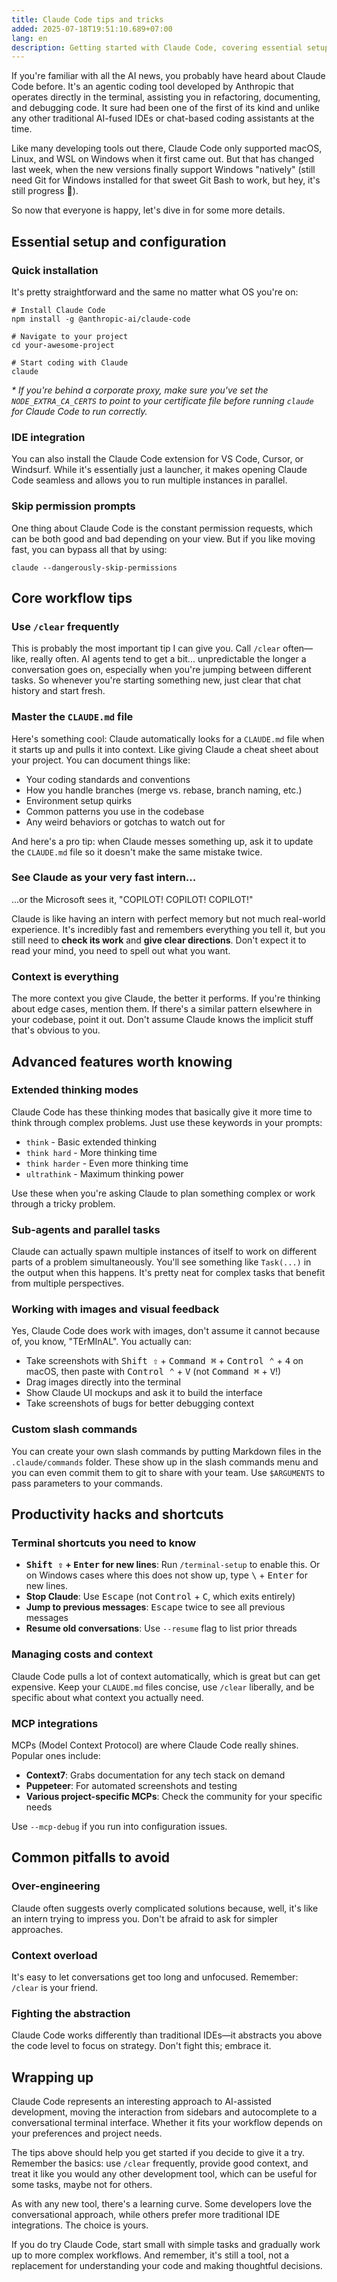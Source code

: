 ```yaml
---
title: Claude Code tips and tricks
added: 2025-07-18T19:51:10.689+07:00
lang: en
description: Getting started with Claude Code, covering essential setup, workflow tips, and productivity hacks. Learn the key commands, shortcuts, and best practices that make the difference.
---
```


If you're familiar with all the AI news, you probably have heard about Claude Code before. It's an agentic coding tool developed by Anthropic that operates directly in the terminal, assisting you in refactoring, documenting, and debugging code. It sure had been one of the first of its kind and unlike any other traditional AI-fused IDEs or chat-based coding assistants at the time.

Like many developing tools out there, Claude Code only supported macOS, Linux, and WSL on Windows when it first came out. But that has changed last week, when the new versions finally support Windows "natively" (still need Git for Windows installed for that sweet Git Bash to work, but hey, it's still progress 🚀).

<OEmbed url="https://x.com/vinhdw/status/1943879411696079142" />

So now that everyone is happy, let's dive in for some more details.

## Essential setup and configuration

### Quick installation

It's pretty straightforward and the same no matter what OS you're on:

```shell
# Install Claude Code
npm install -g @anthropic-ai/claude-code

# Navigate to your project
cd your-awesome-project

# Start coding with Claude
claude
```

_* If you're behind a corporate proxy, make sure you've set the `NODE_EXTRA_CA_CERTS` to point to your certificate file before running `claude` for Claude Code to run correctly._

### IDE integration

You can also install the Claude Code extension for VS Code, Cursor, or Windsurf. While it's essentially just a launcher, it makes opening Claude Code seamless and allows you to run multiple instances in parallel.

### Skip permission prompts

One thing about Claude Code is the constant permission requests, which can be both good and bad depending on your view. But if you like moving fast, you can bypass all that by using:

```shell
claude --dangerously-skip-permissions
```

## Core workflow tips

### Use `/clear` frequently

This is probably the most important tip I can give you. Call `/clear` often—like, really often. AI agents tend to get a bit... unpredictable the longer a conversation goes on, especially when you're jumping between different tasks. So whenever you're starting something new, just clear that chat history and start fresh.

### Master the `CLAUDE.md` file

Here's something cool: Claude automatically looks for a `CLAUDE.md` file when it starts up and pulls it into context. Like giving Claude a cheat sheet about your project. You can document things like:

- Your coding standards and conventions
- How you handle branches (merge vs. rebase, branch naming, etc.)
- Environment setup quirks
- Common patterns you use in the codebase
- Any weird behaviors or gotchas to watch out for

And here's a pro tip: when Claude messes something up, ask it to update the `CLAUDE.md` file so it doesn't make the same mistake twice.

### See Claude as your very fast intern...

...or the Microsoft sees it, "COPILOT! COPILOT! COPILOT!"

Claude is like having an intern with perfect memory but not much real-world experience. It's incredibly fast and remembers everything you tell it, but you still need to **check its work** and **give clear directions**. Don't expect it to read your mind, you need to spell out what you want.

### Context is everything

The more context you give Claude, the better it performs. If you're thinking about edge cases, mention them. If there's a similar pattern elsewhere in your codebase, point it out. Don't assume Claude knows the implicit stuff that's obvious to you.

## Advanced features worth knowing

### Extended thinking modes

Claude Code has these thinking modes that basically give it more time to think through complex problems. Just use these keywords in your prompts:

- `think` - Basic extended thinking
- `think hard` - More thinking time
- `think harder` - Even more thinking time
- `ultrathink` - Maximum thinking power

Use these when you're asking Claude to plan something complex or work through a tricky problem.

### Sub-agents and parallel tasks

Claude can actually spawn multiple instances of itself to work on different parts of a problem simultaneously. You'll see something like `Task(...)` in the output when this happens. It's pretty neat for complex tasks that benefit from multiple perspectives.

### Working with images and visual feedback

Yes, Claude Code does work with images, don't assume it cannot because of, you know, "TErMInAL". You actually can:

- Take screenshots with <kbd>Shift ⇧</kbd> + <kbd>Command ⌘</kbd> + <kbd>Control ⌃</kbd> + <kbd>4</kbd> on macOS, then paste with <kbd>Control ⌃</kbd> + <kbd>V</kbd> (not <kbd>Command ⌘</kbd> + <kbd>V</kbd>!)
- Drag images directly into the terminal
- Show Claude UI mockups and ask it to build the interface
- Take screenshots of bugs for better debugging context

### Custom slash commands

You can create your own slash commands by putting Markdown files in the `.claude/commands` folder. These show up in the slash commands menu and you can even commit them to git to share with your team. Use `$ARGUMENTS` to pass parameters to your commands.

## Productivity hacks and shortcuts

### Terminal shortcuts you need to know

- **<kbd>Shift ⇧</kbd> + <kbd>Enter</kbd> for new lines**: Run `/terminal-setup` to enable this. Or on Windows cases where this does not show up, type <kbd>\\</kbd> + <kbd>Enter</kbd> for new lines.
- **Stop Claude**: Use <kbd>Escape</kbd> (not <kbd>Control</kbd> + <kbd>C</kbd>, which exits entirely)
- **Jump to previous messages**: <kbd>Escape</kbd> twice to see all previous messages
- **Resume old conversations**: Use `--resume` flag to list prior threads

### Managing costs and context

Claude Code pulls a lot of context automatically, which is great but can get expensive. Keep your `CLAUDE.md` files concise, use `/clear` liberally, and be specific about what context you actually need.

### MCP integrations

MCPs (Model Context Protocol) are where Claude Code really shines. Popular ones include:

- **Context7**: Grabs documentation for any tech stack on demand
- **Puppeteer**: For automated screenshots and testing
- **Various project-specific MCPs**: Check the community for your specific needs

Use `--mcp-debug` if you run into configuration issues.

## Common pitfalls to avoid

### Over-engineering

Claude often suggests overly complicated solutions because, well, it's like an intern trying to impress you. Don't be afraid to ask for simpler approaches.

### Context overload

It's easy to let conversations get too long and unfocused. Remember: `/clear` is your friend.

### Fighting the abstraction

Claude Code works differently than traditional IDEs—it abstracts you above the code level to focus on strategy. Don't fight this; embrace it.

## Wrapping up

Claude Code represents an interesting approach to AI-assisted development, moving the interaction from sidebars and autocomplete to a conversational terminal interface. Whether it fits your workflow depends on your preferences and project needs.

The tips above should help you get started if you decide to give it a try. Remember the basics: use `/clear` frequently, provide good context, and treat it like you would any other development tool, which can be useful for some tasks, maybe not for others.

As with any new tool, there's a learning curve. Some developers love the conversational approach, while others prefer more traditional IDE integrations. The choice is yours.

If you do try Claude Code, start small with simple tasks and gradually work up to more complex workflows. And remember, it's still a tool, not a replacement for understanding your code and making thoughtful decisions.
